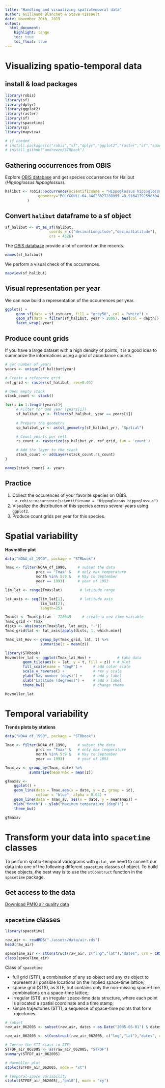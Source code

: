 ```yaml
---
title: "Handling and visualizing spatiotemporal data"
author: Guillaume Blanchet & Steve Vissault
date: November 20th, 2019
output:
  html_document:
    highlight: tango
    toc: true
    toc_float: true
---
```



# Visualizing spatio-temporal data

## install & load packages 

```r
library(robis)
library(sf)
library(dplyr)
library(ggplot2)
library(raster)
library(sf)
library(spacetime)
library(sp)
library(mapview)

# if needed
# install.packages(c("robis","sf","dplyr","ggplot2","raster","sf","spacetime","sp"))
# install_github("andrewzm/STRbook")
```

## Gathering occurrences from OBIS

Explore [OBIS database](https://obis.org/) and get species occurrences for
Halibut (*Hippoglossus hippoglossus*).

```r
halibut <- robis::occurrence(scientificname = "Hippoglossus hippoglossus", 
               geometry="POLYGON((-64.84626027288095 48.91641792598304,-64.01129933538095 50.49356505646415,-68.82331105413095 50.11464395818477,-71.04254933538095 46.80876488134784,-64.84626027288095 48.91641792598304))"
          )
```

## Convert `halibut` dataframe to a sf object

```r
sf_halibut <- st_as_sf(halibut, 
                    coords = c("decimalLongitude","decimalLatitude"),
                    crs = 4326)
```

The [OBIS database](https://obis.org/) provide a lot of context on the records.

```r
names(sf_halibut)
```
We perform a visual check of the occurrences.

```r
mapview(sf_halibut)
```

## Visual representation per year

We can now build a representation of the occurrences per year.

```r
ggplot() + 
     geom_sf(data = sf_estuary, fill = "grey50", col = "white") + 
     geom_sf(data = filter(sf_halibut, year > 2006), aes(col = depth)) + 
     facet_wrap(~year)
```

## Produce count grids

If you have a large dataset with a high density of points, it is a good idea to
summarize the informations using a grid of abundance counts.

```r
# get number of years
years <- unique(sf_halibut$year)

# Create a reference grid
ref_grid <- raster(sf_halibut, res=0.05)

# Open empty stack
stack_count <- stack()

for(i in 1:length(years)){
     # Filter for one year (years[i])
     sf_halibut_yr <- filter(sf_halibut, year == years[i])
     
     # Prepare the geometry
     sp_halibut_yr <- as(st_geometry(sf_halibut_yr), "Spatial")

     # Count points per cell
     rs_count <- rasterize(sp_halibut_yr, ref_grid, fun = 'count')

     # Add the layer to the stack
     stack_count <- addLayer(stack_count,rs_count)
}

names(stack_count) <- years
```

## Practice

1. Collect the occurences of your favorite species on OBIS.
     - `robis::occurrence(scientificname = "Hippoglossus hippoglossus")`
2. Visualize the distribution of this species across several years using `ggplot2`.
3. Produce count grids per year for this species.


# Spatial variability

**Hovmöller plot**

```r
data("NOAA_df_1990", package = "STRbook")

Tmax <- filter(NOAA_df_1990,     # subset the data
              proc == "Tmax" &   # only max temperature
              month %in% 5:9 &   # May to September
              year == 1993)      # year of 1993

lim_lat <- range(Tmax$lat)        # latitude range

lat_axis <- seq(lim_lat[1],       # latitude axis
                lim_lat[2],
                length=25)

Tmax$t <- Tmax$julian - 728049     # create a new time variable
Tmax_grid <- Tmax
dists <- abs(outer(Tmax$lat, lat_axis, "-"))
Tmax_grid$lat <- lat_axis[apply(dists, 1, which.min)]

Tmax_lat_Hov <- group_by(Tmax_grid, lat, t) %>%
                summarise(z = mean(z))

library(STRbook)
Hovmoller_lat <- ggplot(Tmax_lat_Hov) +            # take data
        geom_tile(aes(x = lat, y = t, fill = z)) + # plot
        fill_scale(name = "degF") +     # add color scale
        scale_y_reverse() +             # rev y scale
        ylab("Day number (days)") +     # add y label
        xlab("Latitude (degrees)") +    # add x label
        theme_bw()                      # change theme

Hovmoller_lat
```

# Temporal variability

**Trends plots by stations**

```r
data("NOAA_df_1990", package = "STRbook")

Tmax <- filter(NOAA_df_1990,     # subset the data
              proc == "Tmax" &   # only max temperature
              month %in% 5:9 &   # May to September
              year == 1993)      # year of 1993

Tmax_av <- group_by(Tmax, date) %>%
           summarise(meanTmax = mean(z))

gTmaxav <-
    ggplot() +
    geom_line(data = Tmax,aes(x = date, y = z, group = id),
              colour = "blue", alpha = 0.04) +
    geom_line(data = Tmax_av, aes(x = date, y = meanTmax)) +
    xlab("Month") + ylab("Maximum temperature (degF)") +
    theme_bw()

gTmaxav
```

# Transform your data into `spacetime` classes

To perform spatio-temporal variograms with `gstat`, we need to convert our data
into one of the following different `spacetime` classes of object. To build
these objects, the best way is to use the `stConstruct` function in the
`spacetime` package.

## Get access to the data

[Download PM10 air quality data]("./assets/data/air.rds")

## `spacetime` classes

```r
library(spacetime)

raw_air <- readRDS("./assets/data/air.rds")
head(raw_air)

spaceTime_air <- stConstruct(raw_air, c("lng","lat"),"dates", crs = CRS("+init=epsg:4326"))
class(spaceTime_air)
```

Class of `spacetime`

- full grid (STF), a combination of any sp object and any xts object to represent all
possible locations on the implied space-time lattice;
- sparse grid (STS), as STF, but contains only the non-missing space-time combinations on a space-time lattice;
- irregular (STI), an irregular space-time data structure, where each point is allocated a spatial coordinate and a time stamp;
- simple trajectories (STT), a sequence of space-time points that form trajectories.

```r
# subset 
raw_air_062005 <- subset(raw_air, dates > as.Date("2005-06-01") & dates < as.Date("2005-06-30"))

raw_air_062005 <- stConstruct(raw_air_062005, c("lng","lat"),"dates", crs = CRS("+init=epsg:4326"))

# Coerce the STI class to STF
STFDF_air_062005 <- as(raw_air_062005, "STFDF")
summary(STFDF_air_062005)

# Hovmöller plot
stplot(STFDF_air_062005, mode = "xt")

# Temporal-space variability
stplot(STFDF_air_062005[,,"pm10"], mode = "xy")
```




